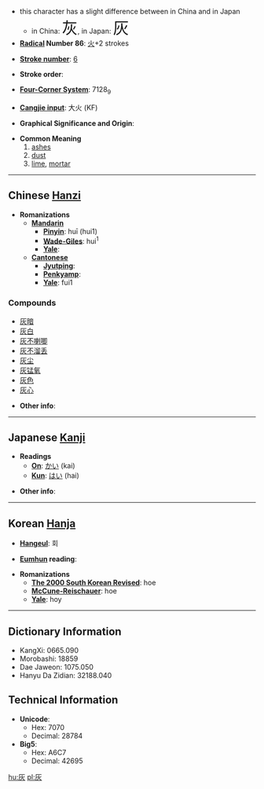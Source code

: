 *this character has a slight difference between in China and in Japan
**in China: <font size="6"><font lang="zh">灰</font></font>, in Japan: <font size="6"><font lang="ja">灰</font></font>
* '''[[Wiktionary:Chinese radical index| Radical]] Number 86''': [[Wiktionary:Chinese radical index 火|火]]+2 strokes

* '''[[Wiktionary:Chinese total strokes index|Stroke number]]''': [[Wiktionary:Chinese total strokes index 6|6]]

* '''Stroke order''': 

* '''[[Wiktionary:Chinese four corner index|Four-Corner System]]''': 7128<sub>9</sub>

* '''[[Wiktionary:Chinese Cangjie index|Cangjie input]]''': 大火 (KF)

* '''Graphical Significance and Origin''': 

* '''Common Meaning'''
*#[[ashes]]
*# [[dust]]
*# [[lime]], [[mortar]]

----

== Chinese [[Hanzi]] ==

* '''Romanizations'''
** '''[[Mandarin]]'''
*** '''[[Pinyin]]''': huī (hui1)
*** '''[[Wade-Giles]]''': hui<sup>1</sup>
*** '''[[Yale]]''': 
** '''[[Cantonese]]'''
*** '''[[Jyutping]]''':
*** '''[[Penkyamp]]''': 
*** '''[[Yale]]''': fui1

===Compounds===
*[[灰暗]]
*[[灰白]]
*[[灰不喇唧]]
*[[灰不溜丢]]
*[[灰尘]]
*[[灰锰氧]]
*[[灰色]]
*[[灰心]]

* '''Other info''': 

----

== Japanese [[Kanji]] ==

* '''Readings'''
** '''[[On]]''': [[かい]] (kai)
** '''[[Kun]]''': [[はい]] (hai)

* '''Other info''':  

----

== Korean [[Hanja]] ==

* '''[[Hangeul]]''': 회

* '''[[Eumhun]] reading''': 

* '''Romanizations'''
** '''[[The 2000 South Korean Revised Romanization|The 2000 South Korean Revised]]''': hoe
** '''[[McCune-Reischauer]]''': hoe
** '''[[Yale]]''': hoy

----

== Dictionary Information ==

* KangXi: 0665.090
* Morobashi: 18859
* Dae Jaweon: 1075.050
* Hanyu Da Zidian: 32188.040

== Technical Information ==

* '''Unicode''':
** Hex: 7070
** Decimal: 28784
* '''Big5''':
** Hex: A6C7
** Decimal: 42695

[[hu:灰]]
[[pl:灰]]